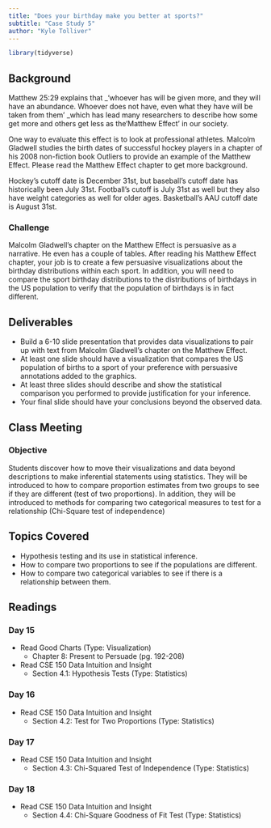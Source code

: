 ```yaml
---
title: "Does your birthday make you better at sports?"
subtitle: "Case Study 5"
author: "Kyle Tolliver"
---
```


```r
library(tidyverse)
```

## Background

Matthew 25:29 explains that _‘whoever has will be given more, and they will have an abundance. Whoever does not have, even what they have will be taken from them’ _which has lead many researchers to describe how some get more and others get less as the‘Matthew Effect’ in our society.

One way to evaluate this effect is to look at professional athletes. Malcolm Gladwell studies the birth dates of successful hockey players in a chapter of his 2008 non-fiction book Outliers to provide an example of the Matthew Effect. Please read the Matthew Effect chapter to get more background.

Hockey’s cutoff date is December 31st, but baseball’s cutoff date has historically been July 31st. Football’s cutoff is July 31st as well but they also have weight categories as well for older ages. Basketball’s AAU cutoff date is August 31st.

### Challenge

Malcolm Gladwell’s chapter on the Matthew Effect is persuasive as a narrative. He even has a couple of tables. After reading his Matthew Effect chapter, your job is to create a few persuasive visualizations about the birthday distributions within each sport. In addition, you will need to compare the sport birthday distributions to the distributions of birthdays in the US population to verify that the population of birthdays is in fact different.

## Deliverables

* Build a 6-10 slide presentation that provides data visualizations to pair up with text from Malcolm Gladwell’s chapter on the Matthew Effect.
* At least one slide should have a visualization that compares the US population of births to a sport of your preference with persuasive annotations added to the graphics.
* At least three slides should describe and show the statistical comparison you performed to provide justification for your inference.
* Your final slide should have your conclusions beyond the observed data.

## Class Meeting

### Objective 

Students discover how to move their visualizations and data beyond descriptions to make inferential statements using statistics. They will be introduced to how to compare proportion estimates from two groups to see if they are different (test of two proportions).  In addition, they will be introduced to methods for comparing two categorical measures to test for a relationship (Chi-Square test of independence)

## Topics Covered

* Hypothesis testing and its use in statistical inference.
* How to compare two proportions to see if the populations are different.
* How to compare two categorical variables to see if there is a relationship between them.

## Readings

### Day 15

* Read Good Charts (Type: Visualization)
  + Chapter 8: Present to Persuade (pg. 192-208)
* Read CSE 150 Data Intuition and Insight 
  + Section 4.1: Hypothesis Tests (Type: Statistics)

### Day 16

* Read CSE 150 Data Intuition and Insight 
  + Section 4.2: Test for Two Proportions (Type: Statistics)

### Day 17

* Read CSE 150 Data Intuition and Insight
  + Section 4.3: Chi-Squared Test of Independence (Type: Statistics)

### Day 18

* Read CSE 150 Data Intuition and Insight
  + Section 4.4: Chi-Square Goodness of Fit Test (Type: Statistics)